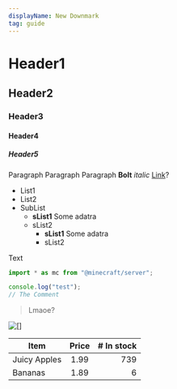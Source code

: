 ```yaml
---
displayName: New Downmark
tag: guide
---
```


# Header1
## Header2
### Header3
#### Header4
##### Header5
Paragraph
Paragraph
Paragraph **Bolt** *italic* [Link](/markdown)?
- List1
- List2
- SubList
  - **sList1**
  Some adatra
  - sList2
    - **sList1**
    Some adatra
    - sList2

Text
  ```javascript
  import * as mc from "@minecraft/server";
  
  console.log("test");
  // The Comment
  ```

> Lmaoe?

![[]](sidebar.png)

| Item         | Price | # In stock |
|--------------|:-----:|-----------:|
| Juicy Apples |  1.99 |        739 |
| Bananas      |  1.89 |          6 |